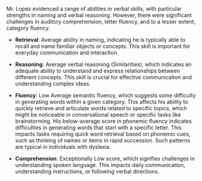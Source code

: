 Mr. Lopez evidenced a range of abilities in verbal skills, with particular strengths in naming and verbal reasoning. However, there were significant challenges in auditory comprehension, letter fluency, and to a lesser extent, category fluency.

- **Retrieval**: Average ability in naming, indicating he is typically able to recall and name familiar objects or concepts. This skill is important for everyday communication and interaction.

- **Reasoning**: Average verbal reasoning (Similarities), which indicates an adequate ability to understand and express relationships between different concepts. This skill is crucial for effective communication and understanding complex ideas.

- **Fluency**: Low Average semantic fluency, which suggests some difficulty in generating words within a given category. This affects his ability to quickly retrieve and articulate words related to specific topics, which might be noticeable in conversational speech or specific tasks like brainstorming. His below-average score in phonemic fluency indicates difficulties in generating words that start with a specific letter. This impacts tasks requiring quick word retrieval based on phonemic cues, such as thinking of names or items in rapid succession. Such patterns are typical in individuals with dyslexia.

- **Comprehension**: Exceptionally Low score, which signifies challenges in understanding spoken language. This impacts daily communication, understanding instructions, or following verbal directions.
